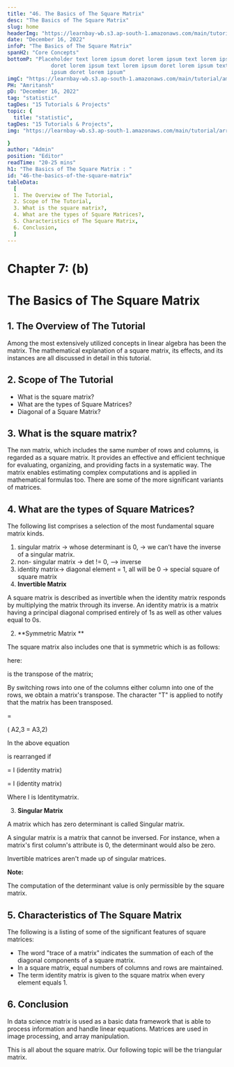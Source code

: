 ```yaml
---
title: "46. The Basics of The Square Matrix"
desc: "The Basics of The Square Matrix"
slug: home
headerImg: "https://learnbay-wb.s3.ap-south-1.amazonaws.com/main/tutorial/Statistics+Header.png"
date: "December 16, 2022"
infoP: "The Basics of The Square Matrix"
spanH2: "Core Concepts"
bottomP: "Placeholder text lorem ipsum doret lorem ipsum text lorem ipsum
              doret lorem ipsum text lorem ipsum doret lorem ipsum text lorem
              ipsum doret lorem ipsum"
imgC: "https://learnbay-wb.s3.ap-south-1.amazonaws.com/main/tutorial/amritansh.png"
PH: "Amritansh"
pD: "December 16, 2022"
tag: "statistic"
tagDes: "15 Tutorials & Projects"
topic: {
  title: "statistic",
tagDes: "15 Tutorials & Projects",
img: "https://learnbay-wb.s3.ap-south-1.amazonaws.com/main/tutorial/arrow.png"

}
author: "Admin"
position: "Editor"
readTime: "20-25 mins"
h1: "The Basics of The Square Matrix : "
id: "46-the-basics-of-the-square-matrix"
tableData:
  [
  1. The Overview of The Tutorial, 
  2. Scope of The Tutorial,  
  3. What is the square matrix?,  
  4. What are the types of Square Matrices?, 
  5. Characteristics of The Square Matrix, 
  6. Conclusion,
  ]
---
```


# **Chapter 7: (b)**


# **The Basics of The Square Matrix**


## 1. The Overview of The Tutorial

Among the most extensively utilized concepts in linear algebra has been the matrix. The mathematical explanation of a square matrix, its effects, and its instances are all discussed in detail in this tutorial.


## 2. Scope of The Tutorial



* What is the square matrix?
* What are the types of Square Matrices?
* Diagonal of a Square Matrix? 


## 3. What is the square matrix?

The nxn matrix, which includes the same number of rows and columns, is regarded as a square matrix. It provides an effective and efficient technique for evaluating, organizing, and providing facts in a systematic way. The matrix enables estimating complex computations and is applied in mathematical formulas too. There are some of the more significant variants of matrices.


## 4. What are the types of Square Matrices?

The following list comprises a selection of the most fundamental square matrix kinds.



1. singular matrix → whose determinant is 0, → we can’t have the inverse of a singular matrix.
2. non- singular matrix → det != 0, —> inverse
3. identity matrix→ diagonal element = 1, all will be 0 → special square of square matrix
1. **Invertible Matrix**

A square matrix is described as invertible when the identity matrix responds by multiplying the matrix through its inverse. An identity matrix is a matrix having a principal diagonal comprised entirely of 1s as well as other values equal to 0s.



2. **Symmetric Matrix **

The square matrix also includes one that is symmetric which is as follows:

here: 

 is the transpose of the matrix; 

By switching rows into one of the columns either column into one of the rows, we obtain a matrix's transpose. The character "T" is applied to notify that the matrix has been transposed.

= 

 ( A2,3 = A3,2)

In the above equation 

is rearranged if 

= I  (identity matrix)  

= I (identity matrix) 

Where I is Identitymatrix.



3. **Singular Matrix**

A matrix which has zero determinant is called Singular matrix. 

A singular matrix is a matrix that cannot be inversed. For instance, when a matrix's first column's attribute is 0, the determinant would also be zero.

Invertible matrices aren't made up of singular matrices. 


**Note:**

The computation of the determinant value is only permissible by the square matrix.


## 5. Characteristics of The Square Matrix

The following is a listing of some of the significant features of square matrices:



* The word "trace of a matrix" indicates the summation of each of the diagonal components of a square matrix.
* In a square matrix, equal numbers of columns and rows are maintained.
* The term identity matrix is given to the square matrix when every element equals 1.


## 6. Conclusion

In data science matrix is used as a basic data framework that is able to process information and handle linear equations. Matrices are used in image processing, and array manipulation.

This is all about the square matrix. Our following topic will be the triangular matrix.







